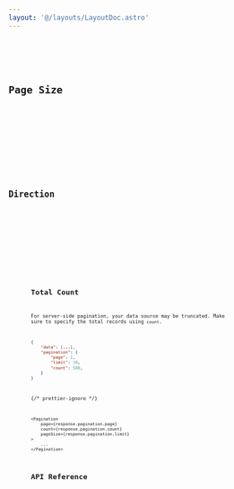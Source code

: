 ```yaml
---
layout: '@/layouts/LayoutDoc.astro'
---
```





<Preview client:load>
	<Fragment slot="preview">
		<Default client:visible />
	</Fragment>
	<Fragment slot="code">
		<Code code={DefaultRaw} lang="svelte" />
	</Fragment>
</Preview>

## Page Size

<Preview client:load>
	<Fragment slot="preview">
		<DynamicPageSize client:visible />
	</Fragment>
	<Fragment slot="code">
		<Code code={DynamicPageSizeRaw} lang="svelte" />
	</Fragment>
</Preview>

## Direction

<Preview client:load>
	<Fragment slot="preview">
		<Dir client:visible />
	</Fragment>
	<Fragment slot="code">
		<Code code={DirRaw} lang="svelte" />
	</Fragment>
</Preview>

## Total Count

For server-side pagination, your data source may be truncated. Make sure to specify the total records using `count`.

```json
{
	"data": [...],
	"pagination": {
		"page": 1,
		"limit": 10,
		"count": 500,
	}
}
```

{/* prettier-ignore */}
```svelte
<Pagination
	page={response.pagination.page}
	count={response.pagination.count}
	pageSize={response.pagination.limit}
>
	...
</Pagination>
```

## API Reference

<ApiTable />
